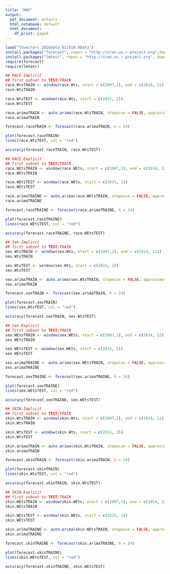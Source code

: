 ```yaml
---
title: "HW3"
output:
  pdf_document: default
  html_notebook: default
  html_document:
    df_print: paged
---
```



```r
load("TSvectors_2016data_011918.RData")
install.packages("forecast", repos = "http://cran.us.r-project.org",dependencies = TRUE)
install.packages("lmtest", repos = "http://cran.us.r-project.org", dependencies = TRUE)
require(forecast)
require(lmtest)
```

```r
## RACE-Implicit
## first subset to TEST/TRAIN
race.WtsTRAIN <- window(race.Wts, start = c(2007,1), end = c(2014, 12))
race.WtsTRAIN

race.WtsTEST <- window(race.Wts, start = c(2015, 1))
race.WtsTEST

race.arimaTRAIN <- auto.arima(race.WtsTRAIN, stepwise = FALSE, approximation = FALSE)
race.arimaTRAIN 

forecast.raceTRAIN <- forecast(race.arimaTRAIN, h = 24)

plot(forecast.raceTRAIN)
lines(race.WtsTEST, col = "red")

accuracy(forecast.raceTRAIN, race.WtsTEST)
```

```r
## RACE-Explicit
## first subset to TEST/TRAIN
race.WEtsTRAIN <- window(race.WEts, start = c(2007,1), end = c(2014, 12))
race.WEtsTRAIN

race.WEtsTEST <- window(race.WEts, start = c(2015, 1))
race.WEtsTEST

race.arimaTRAINE <- auto.arima(race.WEtsTRAIN, stepwise = FALSE, approximation = FALSE)
race.arimaTRAINE 

forecast.raceTRAINE <- forecast(race.arimaTRAINE, h = 24)

plot(forecast.raceTRAINE)
lines(race.WEtsTEST, col = "red")

accuracy(forecast.raceTRAINE, race.WEtsTEST)

```

```r
## Sex-Implicit
## first subset to TEST/TRAIN
sex.WtsTRAIN <- window(sex.Wts, start = c(2007,1), end = c(2014, 12))
sex.WtsTRAIN

sex.WtsTEST <- window(sex.Wts, start = c(2015, 1))
sex.WtsTEST

sex.arimaTRAIN <- auto.arima(sex.WtsTRAIN, stepwise = FALSE, approximation = FALSE)
sex.arimaTRAIN 

forecast.sexTRAIN <- forecast(sex.arimaTRAIN, h = 24)

plot(forecast.sexTRAIN)
lines(sex.WtsTEST, col = "red")

accuracy(forecast.sexTRAIN, sex.WtsTEST)
```

```r
## Sex-Explicit
## first subset to TEST/TRAIN
sex.WEtsTRAIN <- window(sex.WEts, start = c(2007,1), end = c(2014, 12))
sex.WEtsTRAIN

sex.WEtsTEST <- window(sex.WEts, start = c(2015, 1))
sex.WEtsTEST

sex.arimaTRAINE <- auto.arima(sex.WEtsTRAIN, stepwise = FALSE, approximation = FALSE)
sex.arimaTRAINE 

forecast.sexTRAINE <- forecast(sex.arimaTRAINE, h = 24)

plot(forecast.sexTRAINE)
lines(sex.WEtsTEST, col = "red")

accuracy(forecast.sexTRAINE, sex.WEtsTEST)
```

```r
## SKIN-Implicit
## first subset to TEST/TRAIN
skin.WtsTRAIN <- window(skin.Wts, start = c(2007,1), end = c(2014, 12))
skin.WtsTRAIN

skin.WtsTEST <- window(skin.Wts, start = c(2015, 1))
skin.WtsTEST

skin.arimaTRAIN <- auto.arima(skin.WtsTRAIN, stepwise = FALSE, approximation = FALSE)
skin.arimaTRAIN 

forecast.skinTRAIN <- forecast(skin.arimaTRAIN, h = 24)

plot(forecast.skinTRAIN)
lines(skin.WtsTEST, col = "red")

accuracy(forecast.skinTRAIN, skin.WtsTEST)
```

```r
## SKIN-Explicit
## first subset to TEST/TRAIN
skin.WEtsTRAIN <- window(skin.WEts, start = c(2007,1), end = c(2014, 12))
skin.WEtsTRAIN

skin.WEtsTEST <- window(skin.WEts, start = c(2015, 1))
skin.WEtsTEST

skin.arimaTRAINE <- auto.arima(skin.WEtsTRAIN, stepwise = FALSE, approximation = FALSE)
skin.arimaTRAINE 

forecast.skinTRAINE <- forecast(skin.arimaTRAINE, h = 24)

plot(forecast.skinTRAINE)
lines(skin.WEtsTEST, col = "red")

accuracy(forecast.skinTRAINE, skin.WEtsTEST)
```
